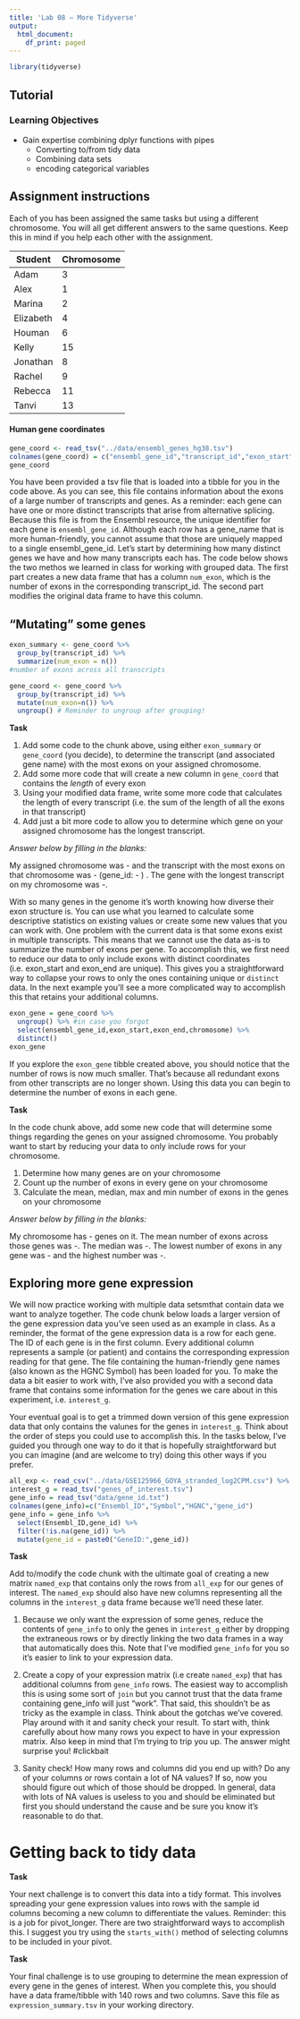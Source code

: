```yaml
---
title: 'Lab 08 – More Tidyverse'
output:
  html_document:
    df_print: paged
---
```



```r
library(tidyverse)
```

## Tutorial

### Learning Objectives

- Gain expertise combining dplyr functions with pipes
  - Converting to/from tidy data
  - Combining data sets
  - encoding categorical variables

## Assignment instructions

Each of you has been assigned the same tasks but using a different chromosome. You will all get different answers to the same questions. Keep this in mind if you help each other with the assignment. 

|Student|Chromosome|
|-|-|
|Adam|3|
|Alex|1|
|Marina|2|
|Elizabeth|4|
|Houman|6|
|Kelly|15|
|Jonathan|8|
|Rachel|9|
|Rebecca|11|
|Tanvi|13|


#### Human gene coordinates

```r
gene_coord <- read_tsv("../data/ensembl_genes_hg38.tsv")
colnames(gene_coord) = c("ensembl_gene_id","transcript_id","exon_start","exon_end","chromosome","gene_name","strand","gene_type")
gene_coord
```

You have been provided a tsv file that is loaded into a tibble for you in the code above. As you can see, this file contains information about the exons of a large number of transcripts and genes. As a reminder: each gene can have one or more distinct transcripts that arise from alternative splicing. Because this file is from the Ensembl resource, the unique identifier for each gene is `ensembl_gene_id`. Although each row has a gene_name that is more human-friendly, you cannot assume that those are uniquely mapped to a single ensembl_gene_id. Let's start by determining how many distinct genes we have and how many transcripts each has. The code below shows the two methos we learned in class for working with grouped data. The first part creates a new data frame that has a column `num_exon`, which is the number of exons in the corresponding transcript_id. The second part modifies the original data frame to have this column. 

## "Mutating" some genes

```r
exon_summary <- gene_coord %>% 
  group_by(transcript_id) %>% 
  summarize(num_exon = n())
#number of exons across all transcripts

gene_coord <- gene_coord %>% 
  group_by(transcript_id) %>% 
  mutate(num_exon=n()) %>%
  ungroup() # Reminder to ungroup after grouping!

```

**Task**

1. Add some code to the chunk above, using either `exon_summary` or `gene_coord` (you decide), to determine the transcript (and associated gene name) with the most exons on your assigned chromosome. 
2. Add some more code that will create a new column in `gene_coord` that contains the *length* of every exon
3. Using your modified data frame, write some more code that calculates the length of every transcript (i.e. the sum of the length of all the exons in that transcript)
4. Add just a bit more code to allow you to determine which gene on your assigned chromosome has the longest transcript. 

*Answer below by filling in the blanks:*

My assigned chromosome was - and the transcript with the most exons on that chromosome was - (gene_id: - ) . The gene with the longest transcript on my chromosome was -.


With so many genes in the genome it's worth knowing how diverse their exon structure is. You can use what you learned to calculate some descriptive statistics on existing values or create some new values that you can work with. One problem with the current data is that some exons exist in multiple transcripts. This means that we cannot use the data as-is to summarize the number of exons per gene. To accomplish this, we first need to reduce our data to only include exons with distinct coordinates (i.e. exon_start and exon_end are unique). This gives you a straightforward way to collapse your rows to only the ones containing unique or `distinct` data. In the next example you'll see a more complicated way to accomplish this that retains your additional columns.

```r
exon_gene = gene_coord %>% 
  ungroup() %>% #in case you forgot
  select(ensembl_gene_id,exon_start,exon_end,chromosome) %>% 
  distinct()
exon_gene
```

If you explore the `exon_gene` tibble created above, you should notice that the number of rows is now much smaller. That's because all redundant exons from other transcripts are no longer shown. Using this data you can begin to determine the number of exons in each gene. 

**Task**

In the code chunk above, add some new code that will determine some things regarding the genes on your assigned chromosome. You probably want to start by reducing your data to only include rows for your chromosome. 

1. Determine how many genes are on your chromosome
2. Count up the number of exons in every gene on your chromosome
3. Calculate the mean, median, max and min number of exons in the genes on your chromosome

*Answer below by filling in the blanks:*

My chromosome has - genes on it. The mean number of exons across those genes was -. The median was -. The lowest number of exons in any gene was - and the highest number was -. 

## Exploring more gene expression

We will now practice working with multiple data setsmthat contain data we want to analyze together. The code chunk below loads a larger version of the gene expression data you've seen used as an example in class. As a reminder, the format of the gene expression data is a row for each gene. The ID of each gene is in the first column. Every additional column represents a sample (or patient) and contains the corresponding expression reading for that gene. The file containing the human-friendly gene names (also known as the HGNC Symbol) has been loaded for you. To make the data a bit easier to work with, I've also provided you with a second data frame that contains some information for the genes we care about in this experiment, i.e. `interest_g`. 

Your eventual goal is to get a trimmed down version of this gene expression data that only contains the valunes for the genes in `interest_g`. Think about the order of steps you could use to accomplish this. In the tasks below, I've guided you through one way to do it that is hopefully straightforward but you can imagine (and are welcome to try) doing this other ways if you prefer.

```r
all_exp <- read_csv("../data/GSE125966_GOYA_stranded_log2CPM.csv") %>% rename("gene_id"=1)
interest_g = read_tsv("genes_of_interest.tsv")
gene_info = read_tsv("data/gene_id.txt") 
colnames(gene_info)=c("Ensembl_ID","Symbol","HGNC","gene_id")  
gene_info = gene_info %>% 
  select(Ensembl_ID,gene_id) %>%
  filter(!is.na(gene_id)) %>%
  mutate(gene_id = paste0("GeneID:",gene_id))

```

**Task** 

Add to/modify the code chunk with the ultimate goal of creating a new matrix `named_exp` that contains only the rows from `all_exp` for our genes of interest. The `named_exp` should also have new columns representing all the columns in the `interest_g` data frame because we'll need these later. 

1. Because we only want the expression of some genes, reduce the contents of `gene_info` to only the genes in `interest_g` either by dropping the extraneous rows or by directly linking the two data frames in a way that automatically does this. Note that I've modified `gene_info` for you so it's easier to link to your expression data. 

2. Create a copy of your expression matrix (i.e create `named_exp`) that has additional columns from `gene_info` rows. The easiest way to accomplish this is using some sort of `join` but you cannot trust that the data frame containing gene_info will just "work". That said, this shouldn't be as tricky as the example in class. Think about the gotchas we've covered. Play around with it and sanity check your result. To start with, think carefully about how many rows you expect to have in your expression matrix. Also keep in mind that I'm trying to trip you up. The answer might surprise you! #clickbait

3. Sanity check! How many rows and columns did you end up with? Do any of your columns or rows contain a lot of NA values? If so, now you should figure out which of those should be dropped. In general, data with lots of NA values is useless to you and should be eliminated but first you should understand the cause and be sure you know it's reasonable to do that.

# Getting back to tidy data


**Task** 

Your next challenge is to convert this data into a tidy format. This involves spreading your gene expression values into rows with the sample id columns becoming a new column to differentiate the values. Reminder: this is a job for pivot_longer. There are two straightforward ways to accomplish this. I suggest you try using the `starts_with()` method of selecting columns to be included in your pivot. 


**Task** 

Your final challenge is to use grouping to determine the mean expression of every gene in the genes of interest. When you complete this, you should have a data frame/tibble with 140 rows and two columns. Save this file as `expression_summary.tsv` in your working directory. 


